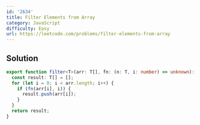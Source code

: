 ```yaml
---
id: '2634'
title: Filter Elements from Array
category: JavaScript
difficulty: Easy
url: https://leetcode.com/problems/filter-elements-from-array
---
```


## Solution

```typescript filename="solution.ts" copy
export function filter<T>(arr: T[], fn: (n: T, i: number) => unknown): T[] {
  const result: T[] = [];
  for (let i = 0; i < arr.length; i++) {
    if (fn(arr[i], i)) {
      result.push(arr[i]);
    }
  }
  return result;
}
```
